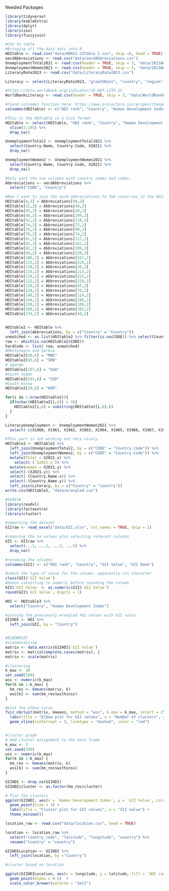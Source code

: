 Needed Packages
```r
library(tidyverse)
library(kableExtra)
library(dplyr)
library(zoo)
library(fuzzyjoin)
```

```r
#CSV to table
#Bringing all the data sets into R.
HDItable <- read.csv("data/HDR21-22Table 1.csv", skip =6, head = TRUE)
oecdAbbreviations <- read.csv("data/oecdAbbreviations.csv")
UnemploymentTotal2021 <- read.csv(header = TRUE, skip = 3, "data/2021WorldBankUnemploymentData.csv")
UnemploymentWomen2021 <- read.csv(header = TRUE, skip = 3, "data/2021WorldBankUnemploymentDataWomen.csv")
LiteracyRate2023 <- read.csv("data/LiteracyRate2023.csv")

Literacy <- select(LiteracyRate2023, "growthRate", "country", "region", "rank", "latestRate", "dataYear", "pop2023", "landAreaKm", "density")

#https://data.worldbank.org/indicator/SE.ADT.LITR.ZS
WorldBankLiteracy <- read.csv(header = TRUE, skip = 3, "data/WorldBankLiteracy.csv") 

#found colnames function here: https://www.projectpro.io/recipes/change-column-headers-of-dataframe-r#:~:text=How%20to%20change%20column%20headers%20of%20a%20data%2Dframe%20in,can%20be%20changed%20at%20once.
colnames(HDItable) <- c("HDI rank", "Country", "Human Development Index", "Empty", "Life Expectancy at Birth (years)", "Empty", "Expected Years of Schooling")

#This is the HDItable in a nice format
HDItable <- select(HDItable, "HDI rank", "Country", "Human Development Index", "Life Expectancy at Birth (years)", "Expected Years of Schooling") %>% 
  slice(1:195) %>% 
  drop_na()

UnemploymentTotal2 <- UnemploymentTotal2021 %>%
  select(Country.Name, Country.Code, X2021) %>%
  drop_na()

UnemploymentWomen2 <- UnemploymentWomen2021 %>%
  select(Country.Name, Country.Code, X2021) %>%
  drop_na()

#Only want the two columns with country names and codes.
Abbreviations <- oecdAbbreviations %>% 
  select("CODE", "Country")

#Now I want to join the oecd abbreviations to the countries in the HDItable.
HDItable[4,2] = Abbreviations[90,2]
HDItable[32,2] = Abbreviations[48,2]
HDItable[45,2] = Abbreviations[49,2]
HDItable[48,2] = Abbreviations[199,2]
HDItable[52,2] = Abbreviations[218,2]
HDItable[74,2] = Abbreviations[72,2]
HDItable[76,2] = Abbreviations[98,2]
HDItable[78,2] = Abbreviations[74,2]
HDItable[81,2] = Abbreviations[217,2]
HDItable[82,2] = Abbreviations[161,2]
HDItable[92,2] = Abbreviations[209,2]
HDItable[94,2] = Abbreviations[220,2]
HDItable[106,2] = Abbreviations[167,2]
HDItable[115,2] = Abbreviations[228,2]
HDItable[118,2] = Abbreviations[26,2]
HDItable[119,2] = Abbreviations[214,2]
HDItable[120,2] = Abbreviations[225,2]
HDItable[122,2] = Abbreviations[219,2]
HDItable[128,2] = Abbreviations[45,2]
HDItable[134,2] = Abbreviations[70,2]
HDItable[140,2] = Abbreviations[114,2]
HDItable[144,2] = Abbreviations[186,2]
HDItable[150,2] = Abbreviations[188,2]
HDItable[160,2] = Abbreviations[202,2]
HDItable[179,2] = Abbreviations[40,2]


HDItable2 <- HDItable %>%
  left_join(Abbreviations, by = c("Country" = "Country"))
unmatched <- as.list(HDItable2 %>% filter(is.na(CODE)) %>% select(Country))
row <- which(is.na(HDItable2$CODE))
hardCode <- list( row, unmatched)
#Montenegro and Serbia
HDItable2[49,6] = "MNE"
HDItable2[65,6] = "SRB"
# Uganda
HDItable2[167,6] = "UGA"
#South Sudan
HDItable2[191,6] = "SSD"
#South Korea
HDItable2[20,6] = "KOR"

for(i in 1:nrow(HDItable2)){
  if(nchar(HDItable2[i,6]) > 3){
    HDItable2[i,6] = substring(HDItable2[i,6],6)
  }
}

LiteracyUnemployment <- UnemploymentWomen2021 %>%
  select(-c(X1960, X1961, X1962, X1963, X1964, X1965, X1966, X1967, X1968, X1969, X1970, X1971, X1972, X1973, X1974))

#This part is not working out very nicely.
HDItable3 <- HDItable2 %>%
  left_join(UnemploymentTotal2, by = c("CODE" = "Country.Code")) %>%
  left_join(UnemploymentWomen2, by = c("CODE" = "Country.Code")) %>% 
  mutate(Total = X2021.x) %>%
    select(-(`X2021.x`)) %>%
  mutate(women = X2021.y) %>%
  select(-(X2021.y)) %>%
  select(-(Country.Name.x)) %>%
  select(-(Country.Name.y)) %>%
  left_join(Literacy, by = c("Country" = "country"))
write.csv(HDItable3, "data/wrangled.csv")
```

```r
#SHREYA
library(readxl)
library(factoextra)
library(cluster)

#importing the dataset
GIIraw <- read_excel("data/GII.xlsx", col_names = TRUE, skip = 2)

#removing the na values plus selecting relevant columns
GII <- GIIraw %>% 
  select(...1, ...2, ...3, ...5) %>% 
  drop_na()

#renaming the columns
colnames(GII) <- c("HDI rank", "Country", "GII Value", "GII Rank")

#check the type of value for the column. apparently its charecter
class(GII$`GII Value`)
#hence converting to numeric before rounding the column
GII$`GII Value` <- as.numeric(GII$`GII Value`)
round(GII$`GII Value`, digits = 1)

HDI <- HDItable3 %>% 
  select("Country", "Human Development Index")

#joining the previously wrangled hdi values with GII valus
GIIHDI <- HDI %>% 
  left_join(GII, by = "Country")


#ELBOWPLOT
#standardising
matrix <- data.matrix(GIIHDI$`GII Value`)
matrix <- matrix[complete.cases(matrix), ]
matrix <- scale(matrix)

#clustering 
k_max <- 10
set.seed(180)
wss <- numeric(k_max)
for(k in 1:k_max) {
  km_res <- kmeans(matrix, k)
  wss[k] <- sum(km_res$withinss)
}

#plot the elbow curve
fviz_nbclust(matrix, kmeans, method = "wss", k.max = k_max, nstart = 25) +
  labs(title = "Elbow plot for GII values", x = "Number of clusters", y = "Within-cluster sum of squares") +
  geom_vline(xintercept = 3, linetype = "dashed", color = "red")


#cluster graph
# Add cluster assignment to the data frame
k_max <- 3
set.seed(180)
wss <- numeric(k_max)
for(k in 1:k_max) {
  km_res <- kmeans(matrix, k)
  wss[k] <- sum(km_res$withinss)
}

GIIHDI <- drop_na(GIIHDI)
GIIHDI$cluster <- as.factor(km_res$cluster)

# Plot the clusters
ggplot(GIIHDI, aes(x = `Human Development Index`, y = `GII Value`, color = cluster)) +
  geom_point(size = 3) +
  labs(title = "Cluster plot for GII values", x = "GII value") +
  theme_minimal()
```

```r
location_raw <- read.csv("data/location.csv", head = TRUE)

location <- location_raw %>% 
  select("country_code", "latitude", "longitude", "country") %>% 
  rename("Country" = "country")

GIIHDILocation <- GIIHDI %>% 
  left_join(location, by ="Country")

#cluster based on location

ggplot(GIIHDILocation, aes(x = longitude, y = latitude, fill = `HDI rank`)) +
  geom_point(alpha = 0.5)  + 
  scale_color_brewer(palette = "Set2")


```


